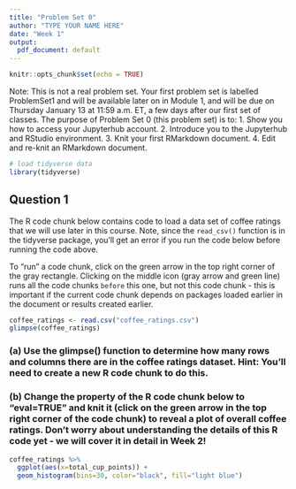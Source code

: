 ```yaml
---
title: "Problem Set 0"
author: "TYPE YOUR NAME HERE"
date: "Week 1"
output:
  pdf_document: default
---
```


```r
knitr::opts_chunk$set(echo = TRUE)
```

Note: This is not a real problem set. Your first problem set is labelled ProblemSet1 and will be available later on in Module 1, and will be due on Thursday January 13 at 11:59 a.m. ET, a few days after our first set of classes. The purpose of Problem Set 0 (this problem set) is to:
  1. Show you how to access your Jupyterhub account.
  2. Introduce you to the Jupyterhub and RStudio environment.
  3. Knit your first RMarkdown document.
  4. Edit and re-knit an RMarkdown document.

```r
# load tidyverse data
library(tidyverse)
```

## Question 1

The R code chunk below contains code to load a data set of coffee ratings that we will use later in this course. Note, since the `read_csv()` function is in the tidyverse package, you'll get an error if you run the code below before running the code above.

To "run" a code chunk, click on the green arrow in the top right corner of the gray rectangle. Clicking on the middle icon (gray arrow and green line) runs all the code chunks `before` this one, but not this code chunk - this is important if the current code chunk depends on packages loaded earlier in the document or results created earlier.

```r
coffee_ratings <- read.csv("coffee_ratings.csv")
glimpse(coffee_ratings)
```

### (a) Use the glimpse() function to determine how many rows and columns there are in the coffee ratings dataset. Hint: You'll need to create a new R code chunk to do this.

### (b) Change the property of the R code chunk below to "eval=TRUE" and knit it (click on the green arrow in the top right corner of the code chunk) to reveal a plot of overall coffee ratings. Don't worry about understanding the details of this R code yet - we will cover it in detail in Week 2!

```r
coffee_ratings %>% 
  ggplot(aes(x=total_cup_points)) +
  geom_histogram(bins=30, color="black", fill="light blue")
```
